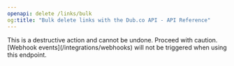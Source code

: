 ```yaml
---
openapi: delete /links/bulk
og:title: "Bulk delete links with the Dub.co API - API Reference"
---
```


<Warning>
  This is a destructive action and cannot be undone. Proceed with caution.
  [Webhook events](/integrations/webhooks) will not be triggered when using this
  endpoint.
</Warning>
